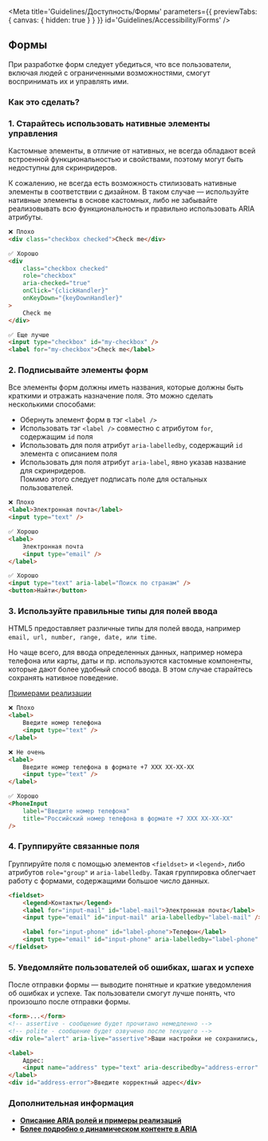
<Meta
    title='Guidelines/Доступность/Формы'
    parameters={{ previewTabs: { canvas: { hidden: true } } }}
    id='Guidelines/Accessibility/Forms'
/>

## Формы

При разработке форм следует убедиться, что все пользователи, включая людей с ограниченными возможностями, смогут воспринимать их и управлять ими.

### Как это сделать?

### 1. Старайтесь использовать нативные элементы управления

Кастомные элементы, в отличие от нативных, не всегда обладают всей встроенной функциональностью и свойствами, поэтому могут быть недоступны для скринридеров.

К сожалению, не всегда есть возможность стилизовать нативные элементы в соответствии с дизайном. В таком случае — используйте нативные элементы в основе кастомных, либо не забывайте реализовывать всю функциональность и правильно использовать ARIA атрибуты.

```html
❌ Плохо
<div class="checkbox checked">Check me</div>

✅ Хорошо
<div
    class="checkbox checked"
    role="checkbox"
    aria-checked="true"
    onClick="{clickHandler}"
    onKeyDown="{keyDownHandler}"
>
    Check me
</div>

✅ Еще лучше
<input type="checkbox" id="my-checkbox" />
<label for="my-checkbox">Check me</label>
```

### 2. Подписывайте элементы форм

Все элементы форм должны иметь названия, которые должны быть краткими и отражать назначение поля.
Это можно сделать несколькими способами:

-   Обернуть элемент форм в тэг `<label />`
-   Использовать тэг `<label />` совместно с атрибутом `for`, содержащим `id` поля
-   Использовать для поля атрибут `aria-labelledby`, содержащий `id` элемента с описанием поля
-   Использовать для поля атрибут `aria-label`, явно указав название для скринридеров.<br/>Помимо этого следует подписать поле для остальных пользователей.

```html
❌ Плохо
<label>Электронная почта</label>
<input type="text" />

✅ Хорошо
<label>
    Электронная почта
    <input type="email" />
</label>

✅ Хорошо
<input type="text" aria-label="Поиск по странам" />
<button>Найти</button>
```

### 3. Используйте правильные типы для полей ввода

HTML5 предоставляет различные типы для полей ввода, например `email, url, number, range, date, или time`.

Но чаще всего, для ввода определенных данных, например номера телефона или карты, даты и пр. используются кастомные компоненты, которые дают более удобный способ ввода.
В этом случае старайтесь сохранять нативное поведение.

[Примерами реализации](https://www.w3.org/TR/2019/NOTE-wai-aria-practices-1.1-20190814/examples/)

```html
❌ Плохо
<label>
    Введите номер телефона
    <input type="text" />
</label>

❌ Не очень
<label>
    Введите номер телефона в формате +7 XXX XX-XX-XX
    <input type="text" />
</label>

✅ Хорошо
<PhoneInput
    label="Введите номер телефона"
    title="Российский номер телефона в формате +7 XXX XX-XX-XX"
/>
```

### 4. Группируйте связанные поля

Группируйте поля с помощью элементов `<fieldset>` и `<legend>`, либо атрибутов `role="group"` и `aria-labelledby`. Такая группировка облегчает работу с формами, содержащими большое число данных.

```html
<fieldset>
    <legend>Контакты</legend>
    <label for="input-mail" id="label-mail">Электронная почта</label>
    <input type="email" id="input-mail" aria-labelledby="label-mail" />

    <label for="input-phone" id="label-phone">Телефон</label>
    <input type="email" id="input-phone" aria-labelledby="label-phone" />
</fieldset>
```

### 5. Уведомляйте пользователей об ошибках, шагах и успехе

После отправки формы — выводите понятные и краткие уведомления об ошибках и успехе. Так пользователи смогут лучше понять, что произошло после отправки формы.

```html
<form>...</form>
<!-- assertive - сообщение будет прочитано немедленно -->
<!-- polite - сообщение будет озвучено после текущего -->
<div role="alert" aria-live="assertive">Ваши настройки не сохранились, попробуйте ещё раз!</div>
```

```html
<label>
    Адрес:
    <input name="address" type="text" aria-describedby="address-error" />
</label>
<div id="address-error">Введите корректный адрес</div>
```

### Дополнительная информация

-   **[Описание ARIA ролей и примеры реализаций](https://www.w3.org/TR/2019/NOTE-wai-aria-practices-1.1-20190814/examples/)**
-   **[Более подробно о динамическом контенте в ARIA](https://medium.com/web-standards/aria-live-regions-713f6a7813d3)**
